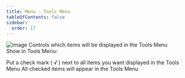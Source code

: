 ```yaml
---
title: Menu - Tools Menu
tableOfContents: false
sidebar:
  order: 17
---
```



<div class="topic">
  <Image src={toolsMenu} alt="image" />
  Controls which items will be displayed in the Tools Menu
</div>

<div class="topic">
  Show in <span class="default">Tools Menu</span>:<br />
  <p class="caption">
    Put a check mark ( &#8730; ) next to all items you want displayed in the Tools Menu All
    checked items will appear in the Tools Menu
  </p>

  <p></p>
</div>

